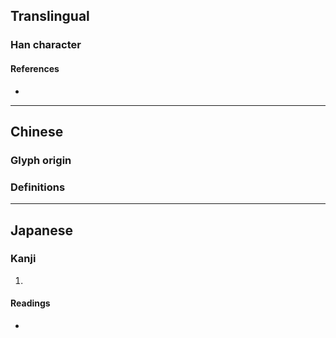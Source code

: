 {{also|望}}
{{character info}}
==Translingual==

===Han character===
{{Han char|rn=74|rad=月|as=10|sn=14|four=77104|canj=SBHG|ids=⿱⿰臣月王}}

====References====
* {{Han ref|kx=0506.240|dkj=14391|dj=0887.160|hdz=32101.040|uh=6722|ud=26402|bh=E1FB|bd=57851}}

----

==Chinese==

===Glyph origin===
{{Han etym}}

===Definitions===
{{zh-see|望|v}}

----

==Japanese==

===Kanji===
{{ja-kanji|grade=|rs=月10}}

# {{rfdef|ja|sort=月10}}

====Readings====
* {{ja-readings|on=[[ぼう]] (bō), [[もう]] (mō)|kun=[[もちづき]] (mochizuki)}}